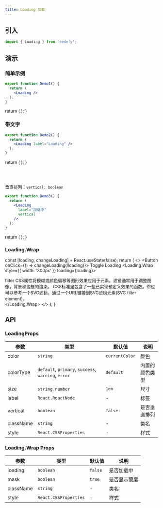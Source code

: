 ```yaml
---
title: Loading 加载
---
```



## 引入

```jsx
import { Loading } from 'redefy';
```

## 演示


### 简单示例
```jsx
export function Demo1() {
  return (
    <Loading />
  );
}
```

  return (
    <Loading />
  );
}

<Demo1 />

### 带文字

```jsx
export function Demo2() {
  return (
    <Loading label="Loading" />
  );
}
```

  return (
    <Loading label="Loading" />
  );
}

<Demo2 />

<br /><br />

垂直排列：`vertical: boolean`

```jsx {5}
export function Demo3() {
  return (
    <Loading
      label="加载中"
      vertical
    />
  );
}
```

  return (
    <Loading
      label="加载中"
      vertical
    />
  );
}

<Demo3 />

### Loading.Wrap

  const [loading, changeLoading] = React.useState(false);
  return (
    <>
      <Button onClick={() => changeLoading(!loading)}>
        Toggle Loading
      </Button>
      <Loading.Wrap style={{ width: '300px' }} loading={loading}>
        <div>
          filter CSS属性将模糊或颜色偏移等图形效果应用于元素。滤镜通常用于调整图像，背景和边框的渲染。
          CSS标准里包含了一些已实现预定义效果的函数。你也可以参考一个SVG滤镜，通过一个URL链接到SVG滤镜元素(SVG filter element)。
        </div>
      </Loading.Wrap>
    </>
  );
}

<Demo4 />

## API

### LoadingProps

| 参数 | 类型 | 默认值 | 说明 |
|-----|------|-------|-----|
| color | `string` | `currentColor` | 颜色 |
| colorType | `default`, `primary`, `success`, `warning`, `error` | `default` | 内置的颜色类型 |
| size | `string`, `number` | `1em` | 尺寸 |
| label | `React.ReactNode` | - | 标签 |
| vertical | `boolean` | `false` | 是否垂直排列 |
| className | `string` | - | 类名 |
| style | `React.CSSProperties` | - | 样式 |

### Loading.Wrap Props

| 参数 | 类型 | 默认值 | 说明 |
|-----|------|-------|-----|
| loading | `boolean` | `false` | 是否加载中 |
| mask | `boolean` | `true` | 是否显示蒙层 |
| className | `string` | - | 类名 |
| style | `React.CSSProperties` | - | 样式 |

